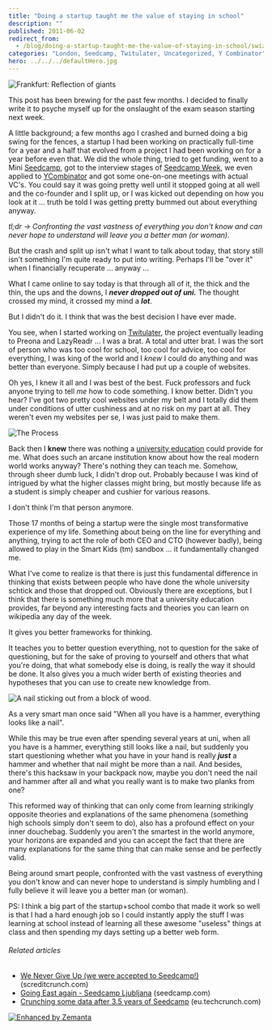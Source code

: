 ```yaml
---
title: "Doing a startup taught me the value of staying in school"
description: ""
published: 2011-06-02
redirect_from:
  - /blog/doing-a-startup-taught-me-the-value-of-staying-in-school/swizec/1819
categories: "London, Seedcamp, Twitulater, Uncategorized, Y Combinator"
hero: ../../../defaultHero.jpg
---
```


![Frankfurt: Reflection of giants](https://swizec.com/blog/wp-content/uploads/2011/06/5785335346_32457a62b2_m47.jpg "Frankfurt: Reflection of giants")

This post has been brewing for the past few months. I decided to finally write it to psyche myself up for the onslaught of the exam season starting next week.

A little background; a few months ago I crashed and burned doing a big swing for the fences, a startup I had been working on practically full-time for a year and a half that evolved from a project I had been working on for a year before even that. We did the whole thing, tried to get funding, went to a Mini [Seedcamp](http://www.seedcamp.com "Seedcamp"), got to the interview stages of [Seedcamp Week](http://www.seedcamp.com/pages/weeks_program "Seedcamp Week"), we even applied to [YCombinator](http://www.ycombinator.com "Y Combinator") and got some one-on-one meetings with actual VC's. You could say it was going pretty well until it stopped going at all well and the co-founder and I split up, or I was kicked out depending on how you look at it ... truth be told I was getting pretty bummed out about everything anyway.

_tl;dr -> Confronting the vast vastness of everything you don't know and can never hope to understand will leave you a better man (or woman)._

But the crash and split up isn't what I want to talk about today, that story still isn't something I'm quite ready to put into writing. Perhaps I'll be "over it" when I financially recuperate ... anyway ...

What I came online to say today is that through all of it, the thick and the thin, the ups and the downs, I _**never dropped out of uni.**_ The thought crossed my mind, it crossed my mind a _**lot**_.

<!--more-->

But I didn't do it. I think that was the best decision I have ever made.

You see, when I started working on [Twitulater](http://twitulater.com/ "Twitulater"), the project eventually leading to Preona and LazyReadr ... I was a brat. A total and utter brat. I was the sort of person who was too cool for school, too cool for advice, too cool for everything, I was king of the world and I _knew_ I could do anything and was better than everyone. Simply because I had put up a couple of websites.

Oh yes, I knew it all and I was best of the best. Fuck professors and fuck anyone trying to tell _me_ how to code something. I know better. Didn't you hear? I've got two pretty cool websites under my belt and I totally did them under conditions of utter cushiness and at no risk on my part at all. They weren't even my websites per se, I was just paid to make them.

![The Process](https://swizec.com/blog/wp-content/uploads/2011/06/3242353102_d77481609e_m5.jpg "The Process")

Back then I **knew** there was nothing a [university education](http://en.wikipedia.org/wiki/Higher_education "Higher education") could provide for me. What does such an arcane institution know about how the real modern world works anyway? There's nothing they can teach me. Somehow, through sheer dumb luck, I didn't drop out. Probably because I was kind of intrigued by what the higher classes might bring, but mostly because life as a student is simply cheaper and cushier for various reasons.

I don't think I'm that person anymore.

Those 17 months of being a startup were the single most transformative experience of my life. Something about being on the line for everything and anything, trying to act the role of both CEO and CTO (however badly), being allowed to play in the Smart Kids (tm) sandbox ... it fundamentally changed me.

What I've come to realize is that there is just this fundamental difference in thinking that exists between people who have done the whole university schtick and those that dropped out. Obviously there are exceptions, but I think that there is something much more that a university education provides, far beyond any interesting facts and theories you can learn on wikipedia any day of the week.

It gives you better frameworks for thinking.

It teaches you to better question everything, not to question for the sake of questioning, but for the sake of proving to yourself and others that what you're doing, that what somebody else is doing, is really the way it should be done. It also gives you a much wider berth of existing theories and hypotheses that you can use to create new knowledge from.

![A nail sticking out from a block of wood.](https://swizec.com/blog/wp-content/uploads/2011/06/300px-Nail_in_a_block_of_wood8.jpg "A nail sticking out from a block of wood.")

As a very smart man once said "When all you have is a hammer, everything looks like a nail".

While this may be true even after spending several years at uni, when all you have is a hammer, everything still looks like a nail, but suddenly you start questioning whether what you have in your hand is really **_just_** a hammer and whether that nail might be more than a nail. And besides, there's this hacksaw in your backpack now, maybe you don't need the nail and hammer after all and what you really want is to make two planks from one?

This reformed way of thinking that can only come from learning strikingly opposite theories and explanations of the same phenomena (something high schools simply don't seem to do), also has a profound effect on your inner douchebag. Suddenly you aren't the smartest in the world anymore, your horizons are expanded and you can accept the fact that there are many explanations for the same thing that can make sense and be perfectly valid.

Being around smart people, confronted with the vast vastness of everything you don't know and can never hope to understand is simply humbling and I fully believe it will leave you a better man (or woman).

PS: I think a big part of the startup+school combo that made it work so well is that I had a hard enough job so I could instantly apply the stuff I was learning at school instead of learning all these awesome "useless" things at class and then spending my days setting up a better web form.

###### Related articles

- [We Never Give Up (we were accepted to Seedcamp!)](http://screditcrunch.com/2011/04/26/we-never-give-up/) (screditcrunch.com)
- [Going East again - Seedcamp Ljubljana](http://blog.seedcamp.com/2011/05/going-east-again-seedcamp-ljubljana_25.html) (seedcamp.com)
- [Crunching some data after 3.5 years of Seedcamp](http://eu.techcrunch.com/2011/05/23/crunching-some-data-after-3-5-years-of-seedcamp/) (eu.techcrunch.com)

[![Enhanced by Zemanta](https://img.zemanta.com/zemified_e.png?x-id=4039ac37-92e2-408d-a892-9374fdc2ac87)](http://www.zemanta.com/ "Enhanced by Zemanta")
